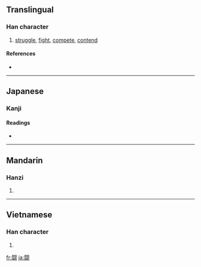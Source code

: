 {{also|鬪|鬥}}<!-- may be replaced by zh-forms -->
==Translingual==

===Han character===
{{Han char|rn=169|rad=門|as=10|sn=18|four=|canj=日弓一廿戈 (ANMTI)}}

# [[struggle]], [[fight]], [[compete]], [[contend]]

====References====
* {{Han ref|kx=1341.031|dkj=45649|dj=1845.090|hdz=74312.060|uh=95D8|ud=38360}}

----

==Japanese==

===Kanji===
{{ja-kanji|grade=c|rs=門10}}

====Readings====
* {{ja-readings|on=[[とう]] (tō)|kun=[[たたかう]] (tatakau), [[たたかい]] (tatakai)}}

----

==Mandarin==

===Hanzi===
{{cmn-hanzi|pin=[[dòu]] ([[dou4]])|wg=tou<sup>4</sup>}}

# {{defn|Mandarin|sort=門10}}

----

==Vietnamese==

===Han character===
{{vi-hantu|[[chùa]]|rs=門10}}

# {{defn|Vietnamese|sort=門10}}

[[fr:闘]]
[[ja:闘]]